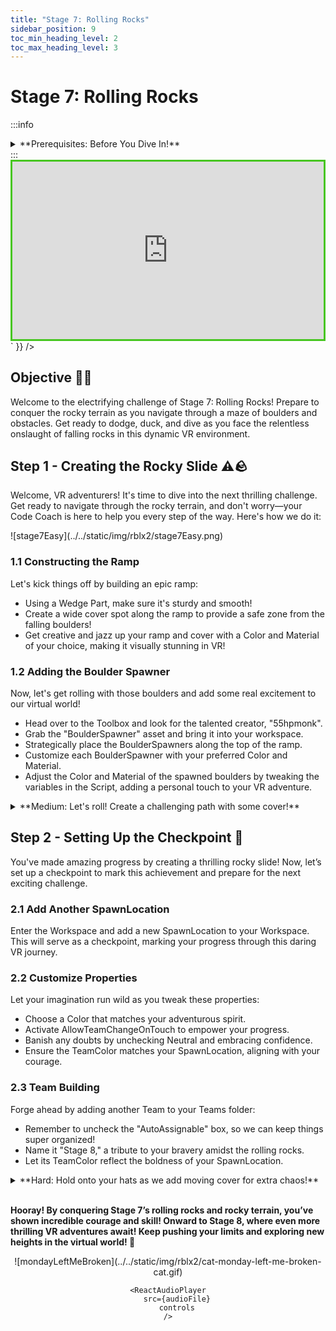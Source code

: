 ```yaml
---
title: "Stage 7: Rolling Rocks"
sidebar_position: 9
toc_min_heading_level: 2
toc_max_heading_level: 3
---
```



# Stage 7: Rolling Rocks

:::info
<details style={{border:'none'}}>
    <summary>**Prerequisites: Before You Dive In!**</summary>

    Welcome, adventurers, to the prerequisites for Stage 7: Rolling Rocks! Prepare to immerse yourselves in a thrilling VR journey through coding challenges that will sharpen your skills and ignite your creativity. To unlock the excitement of Stage 7, you must first conquer the following stages in our virtual world:

    **1. Intro**

    Lay the foundation for your VR coding adventure and embark on a quest filled with excitement and discovery.

    **2. Setup**

    Equip yourself with the tools and knowledge needed to navigate the VR challenges that lie ahead.

    **3. Stage 1: Ascending Walls**

    Climb to new heights in the virtual world as you learn to overcome obstacles with determination and perseverance.

    **4. Stage 2: Sphere Stairs**

    Ascend the stairway to VR coding success with confidence and precision.

    **5. Stage 3: Plank Walkway**

    Navigate the path of innovation as you build virtual bridges to your coding dreams.

    **6. Stage 4: KillBrick Path**

    Blaze a trail through virtual challenges as you learn to overcome obstacles with skill and strategy.

    **7. Stage 5: Fireball Footpath**

    Embrace the heat of VR coding creativity and forge your path to victory amidst fiery challenges.

    **8. Stage 6: Military Minefield**

    Navigate through the dangers of coding complexity with agility and resilience in the virtual battlefield.

    **With each challenge you conquer in this virtual world, you edge closer to the thrill and excitement of Stage 7: Rolling Rocks. So, gather your courage, sharpen your VR skills, and prepare to rock the coding world like never before! 🚀🌟**
</details>
:::

<br  />

<div dangerouslySetInnerHTML={{
  __html: `
    <div style="padding:56.25% 0 0 0;position:relative;border:3px solid #47c621;">
      <iframe src="https://player.vimeo.com/video/952506274?h=59c04c03b2" frameborder="0" allow="autoplay; fullscreen; picture-in-picture; clipboard-write" style="position:absolute;top:0;left:0;width:100%;height:100%;" title="Roblox Part 2 - Stage 7"></iframe>
    </div>
    <script src="https://player.vimeo.com/api/player.js"></script>
  `
}} />

## Objective 🧐🗿

Welcome to the electrifying challenge of Stage 7: Rolling Rocks! Prepare to conquer the rocky terrain as you navigate through a maze of boulders and obstacles. Get ready to dodge, duck, and dive as you face the relentless onslaught of falling rocks in this dynamic VR environment.

## Step 1 - Creating the Rocky Slide ⚠️🪨

Welcome, VR adventurers! It's time to dive into the next thrilling challenge. Get ready to navigate through the rocky terrain, and don't worry—your Code Coach is here to help you every step of the way. Here's how we do it:

<div className='image-wrapper'>
    ![stage7Easy](../../static/img/rblx2/stage7Easy.png)
</div>

### 1.1 Constructing the Ramp

Let's kick things off by building an epic ramp:
- Using a Wedge Part, make sure it's sturdy and smooth!
- Create a wide cover spot along the ramp to provide a safe zone from the falling boulders!
- Get creative and jazz up your ramp and cover with a Color and Material of your choice, making it visually stunning in VR!

### 1.2 Adding the Boulder Spawner

Now, let's get rolling with those boulders and add some real excitement to our virtual world!
- Head over to the Toolbox and look for the talented creator, "55hpmonk".
- Grab the "BoulderSpawner" asset and bring it into your workspace.
- Strategically place the BoulderSpawners along the top of the ramp.
- Customize each BoulderSpawner with your preferred Color and Material.
- Adjust the Color and Material of the spawned boulders by tweaking the variables in the Script, adding a personal touch to your VR adventure.

<details>
    <summary>**Medium: Let's roll! Create a challenging path with some cover!**</summary>

    <div className='image-wrapper'>
        ![stage7Medium](../../static/img/rblx2/stage7Medium.png)
    </div>

    <br  />

    **1.1 Constructing the Ramp**

    Let’s create the mountain from which our boulders will tumble in this thrilling VR adventure!
    - Get your creative juices flowing by designing a long pathway using a Wedge Part.
    - Remember to leave space for multiple cover spots where our fearless adventurers can seek refuge.
    - And don't forget to add your own unique touch to the ramp and cover with colors and materials that reflect your style! Make it as vibrant and exciting as the virtual world you're creating!

    **1.2 Adding the Boulder Spawner**

    Now, let's bring on the action by rolling out the rocks! 
    - Head over to the toolbox and search for "55hpmonk".
    - Find the "BoulderSpawner" asset and import it into the game
    - Strategically place the BoulderSpawners along the top of the ramp.
    - Customize them with your preferred colors and materials.
    - Don't hesitate to tweak the variables in the Script to enhance the VR experience and make those boulders truly rock!
</details>

## Step 2 - Setting Up the Checkpoint 🚩

You've made amazing progress by creating a thrilling rocky slide! Now, let’s set up a checkpoint to mark this achievement and prepare for the next exciting challenge.

### 2.1 Add Another SpawnLocation

Enter the Workspace and add a new SpawnLocation to your Workspace. This will serve as a checkpoint, marking your progress through this daring VR journey.

### 2.2 Customize Properties

Let your imagination run wild as you tweak these properties:
- Choose a Color that matches your adventurous spirit.
- Activate AllowTeamChangeOnTouch to empower your progress.
- Banish any doubts by unchecking Neutral and embracing confidence.
- Ensure the TeamColor matches your SpawnLocation, aligning with your courage.

### 2.3 Team Building

Forge ahead by adding another Team to your Teams folder:
- Remember to uncheck the "AutoAssignable" box, so we can keep things super organized!
- Name it "Stage 8," a tribute to your bravery amidst the rolling rocks.
- Let its TeamColor reflect the boldness of your SpawnLocation.

<details>
    <summary>**Hard: Hold onto your hats as we add moving cover for extra chaos!**</summary>

    **If you want more of a challenge by recreating the video yourself, follow these steps:**

    For those seeking an extra challenge in Stage 7's rolling rocks chaos, get ready to up the ante with some moving cover madness! Here's how to take it to the next stage:
 
    **Description**

    We are going to create a script that makes a part in Roblox move back and forth smoothly using tweens. Here's what we want to accomplish: 

    **Step 1 - Set Up Movement:**
    
    The part will start at its initial position and move to a new position 10 studs away. 

    **Step 2 - Smooth Movement:**
    
    The part will move smoothly using a tween, taking 2 seconds for each movement. 

    **Step 3 - Repeat Movement:**
    
    The part will keep moving back and forth forever. 

    By doing this, the part will continuously move back and forth, creating a smooth animation effect. 

    <br  />

    **Instructions and Code Logic**

    **Step 1 - Set Up the Starting Variables:**

    - Create a variable for the part by setting it to the `Parent` of the script. 

    - Get the `TweenService` from the game. 

    - Create a variable for the starting position of the part (`startPos`). 

    - Create a variable for the ending position 10 studs away from the starting position (`endPos`). 

    - Create a `TweenInfo` object that defines how the tween will behave: 

        - Duration: 2 seconds. 

        - Easing style: Linear (smooth and consistent speed). 

        - Easing direction: Out (slows down at the end). 

        - Repeat count: -1 (infinite repeats). 

        - Reverses: true (moves back and forth). 

        - Delay time: 0 seconds (no delay). 

    **Step 2 - Create a Function:** 

    - Define a function named `startTween`. 

    - Inside the function, create a tween that moves the part from `startPos` to `endPos`. 

    - Connect a function to the tween's `Completed` event to swap `startPos` and `endPos` when the tween finishes, and then restart the tween. 

    - Start the tween by calling the `Play` method. 

    - Call the `startTween` function to begin the movement. 

    <br  />

    **Putting It All Together**

    - Start by setting up your part, tween service, and positions. 

    - Create a `TweenInfo` object to define the tween behavior. 

    - Define a function named `startTween` to create and manage the tween. 

    - Inside the function, create a tween to move the part and handle the completion event. 

    - Start the tween to begin the movement. 

    - Call the `startTween` function to kick off the process. 

    {/* <br  />
 
    **Extra Points Challenge:**

    Gear up for the ultimate test! Duplicate and apply this code across all your boulders. Then, push your boundaries and showcase your mastery of the rolling rock chaos. Are you prepared to triumph, earning the recognition of your fellow adventurers and the admiration of your Code Coach?

    Remember, while this challenge may be tough, don't hesitate to seek guidance from your Code Coach if needed. But if you can conquer this feat solo, you'll earn some serious coding accolades!
    
    So, gear up, intrepid coders, and brace yourselves for the moving cover mayhem of **Stage 7 - Hard**! Let's roll! 🚀💻 */}
</details>

<br  />

**Hooray! By conquering Stage 7’s rolling rocks and rocky terrain, you’ve shown incredible courage and skill! Onward to Stage 8, where even more thrilling VR adventures await! Keep pushing your limits and exploring new heights in the virtual world! 🌟**

<div align='center'>
    ![mondayLeftMeBroken](../../static/img/rblx2/cat-monday-left-me-broken-cat.gif)

    <ReactAudioPlayer
        src={audioFile}
        controls
    />
</div>